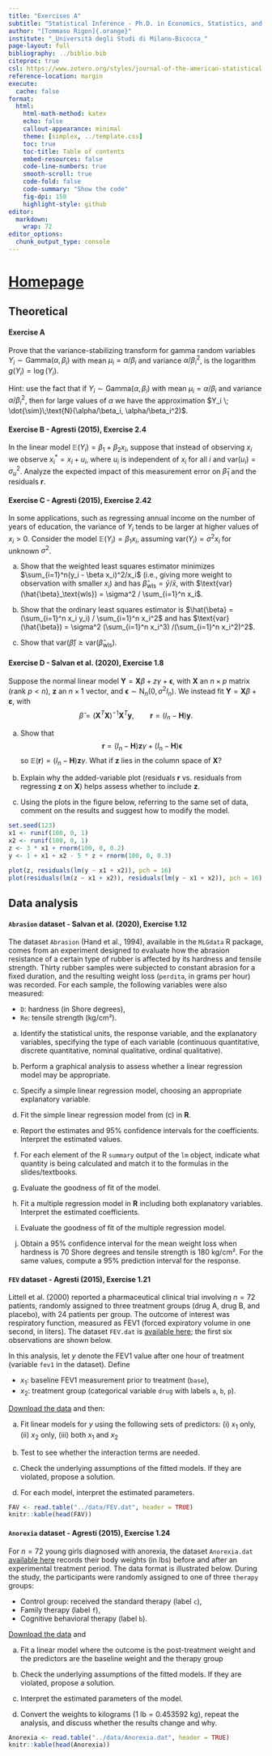 ```yaml
---
title: "Exercises A"
subtitle: "Statistical Inference - Ph.D. in Economics, Statistics, and Data Science"
author: "[Tommaso Rigon]{.orange}"
institute: "_Università degli Studi di Milano-Bicocca_"
page-layout: full
bibliography: ../biblio.bib
citeproc: true
csl: https://www.zotero.org/styles/journal-of-the-american-statistical-association
reference-location: margin
execute:
  cache: false
format:
  html:
    html-math-method: katex
    echo: false
    callout-appearance: minimal
    theme: [simplex, ../template.css]
    toc: true
    toc-title: Table of contents
    embed-resources: false
    code-line-numbers: true
    smooth-scroll: true
    code-fold: false
    code-summary: "Show the code"
    fig-dpi: 150
    highlight-style: github
editor: 
  markdown: 
    wrap: 72
editor_options: 
  chunk_output_type: console
---
```


# [Homepage](../index.html)

## Theoretical

:::{.callout-note collapse=true}
#### Exercise A

Prove that the variance-stabilizing transform for gamma random variables $Y_i\sim \text{Gamma}(\alpha, \beta_i)$ with mean $\mu_i = \alpha/\beta_i$ and variance $\alpha/\beta_i^2$, is the logarithm $g(Y_i) = \log(Y_i)$. 

[Hint]{.blue}: use the fact that if $Y_i \sim \text{Gamma}(\alpha, \beta_i)$ with mean $\mu_i = \alpha/\beta_i$ and variance $\alpha/\beta_i^2$, then for large values of $\alpha$ we have the approximation $Y_i \; \dot{\sim}\;\text{N}(\alpha/\beta_i, \alpha/\beta_i^2)$.
:::

:::{.callout-note collapse=true}
#### Exercise B - Agresti (2015), Exercise 2.4

In the linear model $\mathbb{E}(Y_i) = \beta_1 + \beta_2 x_i$, suppose that instead of observing $x_i$ we observe $x_i^* = x_i + u_i$, where $u_i$ is independent of $x_i$ for all $i$ and $\text{var}(u_i) = \sigma^2_u$. Analyze the expected impact of this [measurement error]{.orange} on $\hat{\beta}_1$ and the residuals $\bm{r}$.

:::

:::{.callout-note collapse=true}
#### Exercise C - Agresti (2015), Exercise 2.42

In some applications, such as regressing annual income on the number of years of education, the variance of $Y_i$ tends to be larger at higher values of $x_i > 0$. Consider the model $\mathbb{E}(Y_i) = \beta_1 x_i$, assuming $\text{var}(Y_i) = \sigma^2 x_i$ for unknown $\sigma^2$. 

(a) Show that the weighted least squares estimator minimizes $\sum_{i=1}^n(y_i - \beta x_i)^2/x_i$ (i.e., giving more weight to observation with smaller $x_i$) and has $\hat{\beta}_\text{wls} = \bar{y}/\bar{x}$, with $\text{var}(\hat{\beta}_\text{wls}) = \sigma^2 / \sum_{i=1}^n x_i$.

(b) Show that the ordinary least squares estimator is $\hat{\beta} = (\sum_{i=1}^n x_i y_i) / \sum_{i=1}^n x_i^2$ and has $\text{var}(\hat{\beta}) = \sigma^2 (\sum_{i=1}^n x_i^3) /(\sum_{i=1}^n x_i^2)^2$. 

(c) Show that $\text{var}(\hat{\beta}) \ge \text{var}(\hat{\beta}_\text{wls})$. 
:::

:::{.callout-note collapse=true}
#### Exercise D - Salvan et al. (2020), Exercise 1.8

Suppose the normal linear model $\bm{Y} = \bm{X}\beta + z\gamma + \bm{\epsilon}$,  with $\bm{X}$ an $n \times p$ matrix (rank $p<n$), $\bm{z}$ an $n \times 1$ vector, and $\bm{\epsilon} \sim \text{N}_n(0,\sigma^2 I_n)$. We instead fit $\bm{Y} = \bm{X}\beta + \bm{\varepsilon}$, with 
$$
\hat{\beta} = (\bm{X}^T \bm{X})^{-1}\bm{X}^T \bm{y}, \qquad \bm{r} = (I_n - \bm{H})\bm{y}.
$$

(a) Show that $$
\bm{r} = (I_n - \bm{H})\bm{z}\gamma + (I_n - \bm{H})\bm{\epsilon}$$ 
so $\mathbb{E}(\bm{r}) = (I_n - \bm{H})\bm{z}\gamma$. What if $\bm{z}$ lies in the column space of $\bm{X}$?  

(b) Explain why the [added-variable plot]{.blue} (residuals $\bm{r}$ vs. residuals from regressing $\bm{z}$ on $\bm{X}$) helps assess whether to include $\bm{z}$.  

(c) Using the plots in the figure below, referring to the same set of data, comment on the results and suggest how to modify the model.

```r
set.seed(123)
x1 <- runif(100, 0, 1)
x2 <- runif(100, 0, 1)
z <- 3 * x1 + rnorm(100, 0, 0.2)
y <- 1 + x1 + x2 - 5 * z + rnorm(100, 0, 0.3)

plot(z, residuals(lm(y ~ x1 + x2)), pch = 16)
plot(residuals(lm(z ~ x1 + x2)), residuals(lm(y ~ x1 + x2)), pch = 16)
```
:::


## Data analysis

:::{.callout-note collapse=true}
#### `Abrasion` dataset - Salvan et al. (2020), Exercise 1.12

The dataset `Abrasion` (Hand et al., 1994), available in the `MLGdata` R package, comes from an experiment designed to evaluate how the abrasion resistance of a certain type of rubber is affected by its hardness and tensile strength. Thirty rubber samples were subjected to constant abrasion for a fixed duration, and the resulting weight loss (`perdita`, in grams per hour) was recorded. For each sample, the following variables were also measured:  

- `D`: hardness (in Shore degrees),  
- `Re`: tensile strength (kg/cm²).  

(a) Identify the statistical units, the response variable, and the explanatory variables, specifying the type of each variable (continuous quantitative, discrete quantitative, nominal qualitative, ordinal qualitative).

(b) Perform a graphical analysis to assess whether a linear regression model may be appropriate.

(c) Specify a simple linear regression model, choosing an appropriate explanatory variable.

(d) Fit the simple linear regression model from (c) in **R**.

(e) Report the estimates and 95% confidence intervals for the coefficients. Interpret the estimated values.

(f) For each element of the R  `summary` output of the `lm` object, indicate what quantity is being calculated and match it to the formulas in the slides/textbooks.

(g) Evaluate the goodness of fit of the model.

(h) Fit a multiple regression model in **R** including both explanatory variables. Interpret the estimated coefficients.

(i) Evaluate the goodness of fit of the multiple regression model.

(j) Obtain a 95% confidence interval for the mean weight loss when hardness is 70 Shore degrees and tensile strength is 180 kg/cm². For the same values, compute a 95% prediction interval for the response.
:::

::: {.callout-note collapse=true}
#### `FEV` dataset -  Agresti (2015), Exercise 1.21

Littell et al. (2000) reported a pharmaceutical clinical trial involving $n = 72$ patients, randomly assigned to three treatment groups (drug A, drug B, and placebo), with 24 patients per group. The outcome of interest was respiratory function, measured as FEV1 (forced expiratory volume in one second, in liters). The dataset `FEV.dat` is [available here](../data/FEV.dat); the first six observations are shown below.

In this analysis, let $y$ denote the FEV1 value after one hour of treatment (variable `fev1` in the dataset). Define 

- $x_1$: baseline FEV1 measurement prior to treatment (`base`),  
- $x_2$: treatment group (categorical variable `drug` with labels `a`, `b`, `p`).  

[Download the data](../data/FEV.dat) and then:

(a) Fit linear models for $y$ using the following sets of predictors: (i) $x_1$ only, (ii) $x_2$ only, (iii) both $x_1$ and $x_2$

(b) Test to see whether the interaction terms are needed. 

(c) Check the underlying assumptions of the fitted models. If they are violated, propose a solution. 

(d) For each model, [interpret]{.blue} the estimated parameters. 


```r
FAV <- read.table("../data/FEV.dat", header = TRUE)
knitr::kable(head(FAV))
```

:::


:::{.callout-note collapse=true}
#### `Anorexia` dataset - Agresti (2015), Exercise 1.24

For $n = 72$ young girls diagnosed with anorexia, the dataset `Anorexia.dat` [available here](../data/Anorexia.dat) records their body weights (in lbs) before and after an experimental treatment period. The data format is illustrated below. During the study, the participants were randomly assigned to one of three `therapy` groups:  

- Control group: received the standard therapy (label `c`),  
- Family therapy (label `f`),  
- Cognitive behavioral therapy (label `b`).  

[Download the data](../data/Anorexia.dat) and 

(a) Fit a linear model where the outcome is the [post-treatment weight]{.blue} and the predictors are the [baseline weight]{.orange} and the [therapy group]{.orange}

(b) Check the underlying assumptions of the fitted models. If they are violated, propose a solution. 

(c) [Interpret]{.blue} the estimated parameters of the model. 

(d) Convert the weights to kilograms ($1\ \text{lb} = 0.453592\ \text{kg}$), repeat the analysis, and discuss whether the results change and why.  

```r
Anorexia <- read.table("../data/Anorexia.dat", header = TRUE)
knitr::kable(head(Anorexia))
```

:::